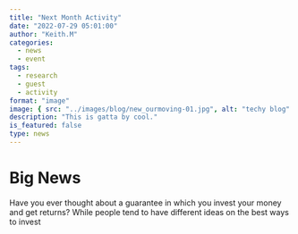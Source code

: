 ```yaml
---
title: "Next Month Activity"
date: "2022-07-29 05:01:00"
author: "Keith.M"
categories:
  - news
  - event
tags:
  - research
  - guest
  - activity
format: "image"
image: { src: "../images/blog/new_ourmoving-01.jpg", alt: "techy blog" }
description: "This is gatta by cool."
is_featured: false
type: news
---
```


# Big News

Have you ever thought about a guarantee in which you invest your money and get returns? While people tend to have different ideas on the best ways to invest
